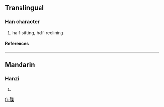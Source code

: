 ==Translingual==
===Han character===
{{Han char|rn=78|rad=歹|as=09|sn=13|four=|canj=一弓心廿木 (MNPTD)}}
# half-sitting, half-reclining
====References====
{{Han ref|kx=0582.140|dkj=16523|dj=0975.130|hdz=21391.040|uh=6B9C|ud=27548}}

----
==Mandarin==
===Hanzi===
{{cmn-hanzi|pin=[[yè]] (ye4)|wg=yeh<sup>4</sup>}}
# {{defn|Mandarin}}

[[fr:殜]]